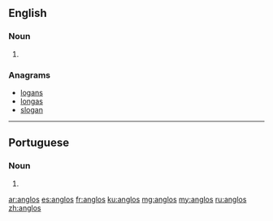 {{also|angļos}}
==English==

===Noun===
{{head|en|noun plural form}}

# {{plural of|anglo|lang=en}}

===Anagrams===
* [[logans#English|logans]]
* [[longas#English|longas]]
* [[slogan#English|slogan]]

----

==Portuguese==

===Noun===
{{head|pt|noun plural form}}

# {{plural of|anglo|lang=pt}}

[[ar:anglos]]
[[es:anglos]]
[[fr:anglos]]
[[ku:anglos]]
[[mg:anglos]]
[[my:anglos]]
[[ru:anglos]]
[[zh:anglos]]